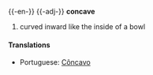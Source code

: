 {{-en-}}
{{-adj-}}
'''concave'''
#curved inward like the inside of a bowl

====Translations====
*Portuguese: [[Côncavo]]